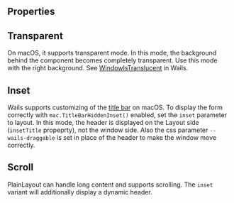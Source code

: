 
<Meta of={Stories} />

<Intro name="PlainLayout" description="A surface for displaying your app content." />

<Story of={Stories.Basic} />

## Properties

<Props />

## Transparent

On macOS, it supports transparent mode. In this mode, the background behind the component becomes completely transparent. Use this mode with the right background. See [WindowIsTranslucent](https://wails.io/docs/reference/options#windowistranslucent-1) in Wails.

<Story of={Stories.Transparent} />

## Inset

Wails supports customizing of the [title bar](https://wails.io/docs/reference/options/#titlebar) on macOS. To display the form correctly with `mac.TitleBarHiddenInset()` enabled, set the `inset` parameter to layout. In this mode, the header is displayed on the Layout side (`insetTitle` propeprty), not the window side. Also the css parameter `--wails-draggable` is set in place of the header to make the window move correctly.

<Story of={Stories.Inset} />

## Scroll

PlainLayout can handle long content and supports scrolling. The `inset` variant will additionally display a dynamic header.

<Story of={Stories.Scroll} />
